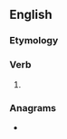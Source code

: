 ==English==

===Etymology===
{{suffix|hope|est|lang=en}}

===Verb===
{{head|en|verb form}}

# {{en-archaic second-person singular of|hope|lang=en}}

===Anagrams===
* {{anagrams|en|hopset|poseth}}